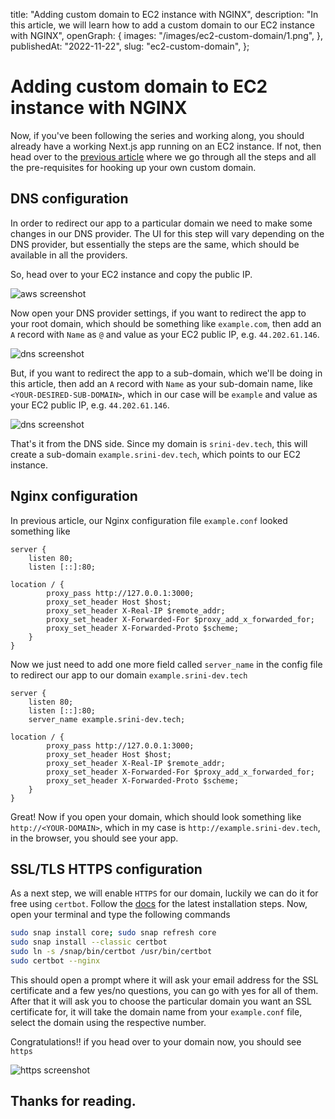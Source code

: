
  title: "Adding custom domain to EC2 instance with NGINX",
  description:
    "In this article, we will learn how to add a custom domain to our EC2 instance with NGINX",
  openGraph: {
    images: "/images/ec2-custom-domain/1.png",
  },
  publishedAt: "2022-11-22",
  slug: "ec2-custom-domain",
};

# Adding custom domain to EC2 instance with NGINX

Now, if you've been following the series and working along, you should already have a working Next.js app running on an EC2 instance. If not, then head over to the [previous article](https://sriniously.xyz/blog/next-ec2) where we go through all the steps and all the pre-requisites for hooking up your own custom domain.

## DNS configuration

In order to redirect our app to a particular domain we need to make some changes in our DNS provider. The UI for this step will vary depending on the DNS provider, but essentially the steps are the same, which should be available in all the providers.

So, head over to your EC2 instance and copy the public IP.

<Image
  src="https://cdn.hashnode.com/res/hashnode/image/upload/v1669128884448/ybPfNUfqc.png"
  alt="aws screenshot"
  width={1000}
  height={1000}
/>

Now open your DNS provider settings, if you want to redirect the app to your root domain, which should be something like `example.com`, then add an `A` record with `Name` as `@` and value as your EC2 public IP, e.g. `44.202.61.146`.

<Image
  src="https://cdn.hashnode.com/res/hashnode/image/upload/v1669129242035/YARZ_Pm-D.png"
  alt="dns screenshot"
  width={1000}
  height={1000}
/>

But, if you want to redirect the app to a sub-domain, which we'll be doing in this article, then add an `A` record with `Name` as your sub-domain name, like `<YOUR-DESIRED-SUB-DOMAIN>`, which in our case will be `example` and value as your EC2 public IP, e.g. `44.202.61.146`.

<Image
  src="https://cdn.hashnode.com/res/hashnode/image/upload/v1669129484527/571II-YvQ.png"
  alt="dns screenshot"
  width={1000}
  height={1000}
/>

That's it from the DNS side. Since my domain is `srini-dev.tech`, this will create a sub-domain `example.srini-dev.tech`, which points to our EC2 instance.

## Nginx configuration

In previous article, our Nginx configuration file `example.conf` looked something like

```nginx
server {
    listen 80;
    listen [::]:80;

location / {
        proxy_pass http://127.0.0.1:3000;
        proxy_set_header Host $host;
        proxy_set_header X-Real-IP $remote_addr;
        proxy_set_header X-Forwarded-For $proxy_add_x_forwarded_for;
        proxy_set_header X-Forwarded-Proto $scheme;
    }
}
```

Now we just need to add one more field called `server_name` in the config file to redirect our app to our domain `example.srini-dev.tech`

```nginx
server {
    listen 80;
    listen [::]:80;
    server_name example.srini-dev.tech;

location / {
        proxy_pass http://127.0.0.1:3000;
        proxy_set_header Host $host;
        proxy_set_header X-Real-IP $remote_addr;
        proxy_set_header X-Forwarded-For $proxy_add_x_forwarded_for;
        proxy_set_header X-Forwarded-Proto $scheme;
    }
}
```

Great! Now if you open your domain, which should look something like `http://<YOUR-DOMAIN>`, which in my case is `http://example.srini-dev.tech`, in the browser, you should see your app.

## SSL/TLS HTTPS configuration

As a next step, we will enable `HTTPS` for our domain, luckily we can do it for free using `certbot`. Follow the [docs](https://certbot.eff.org/instructions?ws=nginx&os=ubuntufocal) for the latest installation steps. Now, open your terminal and type the following commands

```bash
sudo snap install core; sudo snap refresh core
sudo snap install --classic certbot
sudo ln -s /snap/bin/certbot /usr/bin/certbot
sudo certbot --nginx
```

This should open a prompt where it will ask your email address for the SSL certificate and a few yes/no questions, you can go with yes for all of them. After that it will ask you to choose the particular domain you want an SSL certificate for, it will take the domain name from your `example.conf` file, select the domain using the respective number.

Congratulations!! if you head over to your domain now, you should see `https`

<Image
  src="https://cdn.hashnode.com/res/hashnode/image/upload/v1669132120832/vZoRVzz8q.png"
  alt="https screenshot"
  width={1000}
  height={1000}
/>

## Thanks for reading.
